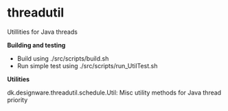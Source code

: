 =threadutil=

Utillities for Java threads

'''Building and testing'''

* Build using ./src/scripts/build.sh
* Run simple test using ./src/scripts/run_UtilTest.sh

'''Utilities'''

dk.designware.threadutil.schedule.Util: Misc utility methods for Java thread priority
